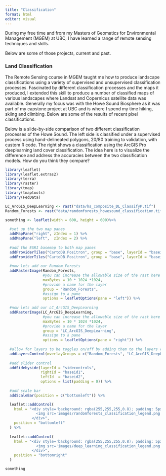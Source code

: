 ```yaml
---
title: "Classification"
format: html
editor: visual
---
```


During my free time and from my Masters of Geomatics for Environmental Management (MGEM) at UBC, I have learned a range of remote sensing techniques and skills.

Below are some of those projects, current and past.

### Land Classification

The Remote Sensing course in MGEM taught me how to produce landscape classifications using a variety of supervised and unsupervised classification processes. Fascinated by different classification processes and the maps it produced, I extended this skill to produce a number of classified maps of various landscapes where Landsat and Copernicus satellite data was available. Generally my focus was with the Howe Sound Biosphere as it was part of my capstone project at UBC and is where I spend my time hiking, skiing and climbing. Below are some of the results of recent pixel classifications.

Below is a slide-by-side comparison of two different classification processes of the Howe Sound. The left side is classified under a supervised process using hand-delineated polygons, 20/80 training to validation, with custom R code. The right shows a classification using the ArcGIS Pro deeplearning land cover classification. The idea here is to visualize the difference and address the accuracies between the two classification models. How do you think they compare?


```r
library(leaflet)
library(leaflet.extras2)
library(terra)
library(raster)
library(tmap)
library(tmaptools)
library(FedData)

LC_ArcGIS_DeepLearning <- rast("data/hs_composite_DL_ClassifyP.tif")
Random_Forests <- rast("data/randomforests_howesound_classification.tif")

something <- leaflet(width = 600, height = 600)%>%
  
  #set up the two map panes
  addMapPane("right", zIndex = 1) %>%
  addMapPane("left",  zIndex = 2) %>%
  
  #add the ESRI basemap to both map panes
  addProviderTiles("CartoDB.Positron", group = "base", layerId = "baseid1", options = pathOptions(pane = "right")) %>%
  addProviderTiles("CartoDB.Positron", group = "base", layerId = "baseid2", options = pathOptions(pane = "left")) %>%
  
  #now lets add our Random_Forests
  addRasterImage(Random_Forests, 
                 #you can increase the allowable size of the rast here
                 maxBytes = 10 * 1024 *1024,
                 #provide a name for the layer
                 group = "Random_Forests",
                 #assign to a pane
                 options = leafletOptions(pane = "left")) %>%
  
  #now lets add our LC_ArcGIS_DeepLearning
  addRasterImage(LC_ArcGIS_DeepLearning, 
                 #you can increase the allowable size of the rast here
                 maxBytes = 10 * 1024 *1024,
                 #provide a name for the layer
                 group = "LC_ArcGIS_DeepLearning",
                 #assign to a pane
                 options = leafletOptions(pane = "right")) %>%
  
  #allow for layers to be toggles on/off by adding them to the layers control
  addLayersControl(overlayGroups = c("Random_Forests", "LC_ArcGIS_DeepLearning")) %>%
  
  #add slider control
  addSidebyside(layerId = "sidecontrols",
                rightId = "baseid1",
                leftId  = "baseid2",
                options = list(padding = 0)) %>%
  
  #add scale bar
  addScaleBar(position = c("bottomleft")) %>% 

  leaflet::addControl(
    html = "<div style='background: rgba(255,255,255,0.8); padding: 5px;'>
              <img src='images/randomforests_classification_legend.png' style='width:150px;'>
            </div>",
    position = "bottomleft"
  ) %>%
    
  leaflet::addControl(
    html = "<div style='background: rgba(255,255,255,0.8); padding: 5px;'>
              <img src='images/deep_learning_classification_legend.png' style='width:150px;'>
            </div>",
    position = "bottomright"
  )

something
```

